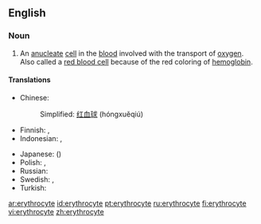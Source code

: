 ==English==

===Noun===
{{en-noun}}

# {{cytology}} An [[anucleate]] [[cell]] in the [[blood]] involved with the transport of [[oxygen]].  Also called a [[red blood cell]] because of the red coloring of [[hemoglobin]].

====Translations====
{{trans-top|a red blood cell}}
*Chinese:
*:Simplified: [[红血球]] (hóngxuěqiú)
*Finnish: {{t|fi|punasolu}}, {{t|fi|erytrosyytti}}
*Indonesian: {{t|id|eritrosit}}, {{t|id|sel darah merah}}
{{trans-mid}}
*Japanese: {{t|ja|赤血球}} ({{t|ja|せっけっきゅう|tr=sekkekkyū}})
*Polish: {{t|pl|erytrocyt|m}}, {{t|pl|krwinka czerwona|f}}
*Russian: {{t|ru|эритроцит}}
*Swedish: {{t|sv|erytrocyt}}, {{t|sv|röd blodkropp}}
*Turkish: {{t|tr|alyuvar}}
{{trans-bottom}}

[[ar:erythrocyte]]
[[id:erythrocyte]]
[[pt:erythrocyte]]
[[ru:erythrocyte]]
[[fi:erythrocyte]]
[[vi:erythrocyte]]
[[zh:erythrocyte]]